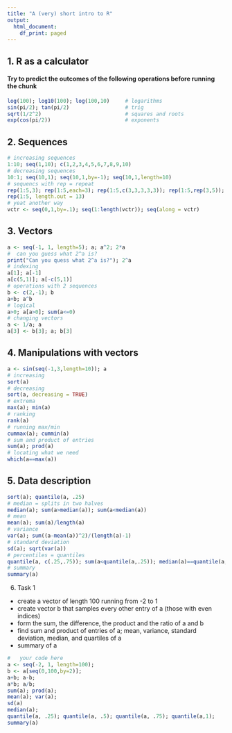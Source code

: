 ---
title: "A (very) short intro to R"
output:
  html_document:
    df_print: paged
---

## 1. R as a calculator

#### Try to predict the outcomes of the following operations before running the chunk

```{r}
log(100); log10(100); log(100,10)     # logarithms
sin(pi/2); tan(pi/2)                  # trig
sqrt(1/2^2)                           # squares and roots
exp(cos(pi/2))                        # exponents
```

## 2. Sequences

```{r}
# increasing sequences
1:10; seq(1,10); c(1,2,3,4,5,6,7,8,9,10)       
# decreasing sequences
10:1; seq(10,1); seq(10,1,by=-1); seq(10,1,length=10)                        
# sequencs with rep = repeat
rep(1:5,3); rep(1:5,each=3); rep(1:5,c(3,3,3,3,3)); rep(1:5,rep(3,5));
rep(1:5, length.out = 13)
# yeat another way
vctr <- seq(0,1,by=.1); seq(1:length(vctr)); seq(along = vctr)
```

## 3. Vectors

```{r}
a <- seq(-1, 1, length=5); a; a^2; 2*a
#  can you guess what 2^a is?
print("Can you quess what 2^a is?"); 2^a
# indexing
a[1]; a[-1]
a[c(5,1)]; a[-c(5,1)]
# operations with 2 sequences
b <- c(2,-1); b
a+b; a^b
# logical 
a>0; a[a>0]; sum(a<=0)
# changing vectors
a <- 1/a; a
a[3] <- b[3]; a; b[3]
```

## 4. Manipulations with vectors

```{r}
a <- sin(seq(-1,3,length=10)); a
# increasing
sort(a)
# decreasing
sort(a, decreasing = TRUE)
# extrema 
max(a); min(a)
# ranking
rank(a)
# running max/min
cummax(a); cummin(a)
# sum and product of entries
sum(a); prod(a)
# locating what we need
which(a==max(a))
```

## 5. Data description

```{r}
sort(a); quantile(a, .25)
# median = splits in two halves
median(a); sum(a>median(a)); sum(a<median(a))
# mean
mean(a); sum(a)/length(a)
# variance
var(a); sum((a-mean(a))^2)/(length(a)-1)
# standard deviation
sd(a); sqrt(var(a))
# percentiles = quantiles
quantile(a, c(.25,.75)); sum(a<quantile(a,.25)); median(a)==quantile(a,.5)
# summary
summary(a)
```

6) Task 1

- create a vector of length 100 running from -2 to 1
- create vector b that samples every other entry of a (those with even indices)
- form the sum, the difference, the product and the ratio of a and b
- find sum and product of entries of a; mean, variance, standard deviation, median, and quartiles of a
- summary of a

```{r}
#   your code here
a <- seq(-2, 1, length=100);
b <- a[seq(0,100,by=2)];
a+b; a-b;
a*b; a/b;
sum(a); prod(a);
mean(a); var(a);
sd(a)
median(a);
quantile(a, .25); quantile(a, .5); quantile(a, .75); quantile(a,1);
summary(a)


```
